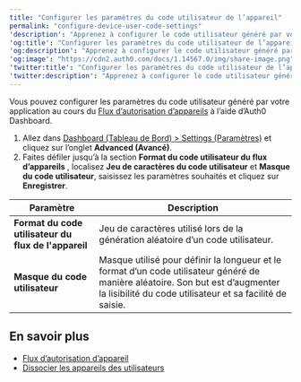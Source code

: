 ```yaml
---
title: "Configurer les paramètres du code utilisateur de l’appareil"
permalink: "configure-device-user-code-settings"
'description': "Apprenez à configurer le code utilisateur généré par vos applications au cours du flux d’autorisation d’appareil à l’aide du Auth0 Dashboard."
'og:title': "Configurer les paramètres du code utilisateur de l’appareil"
'og:description': "Apprenez à configurer le code utilisateur généré par vos applications au cours du flux d’autorisation d’appareil à l’aide du Auth0 Dashboard."
'og:image': "https://cdn2.auth0.com/docs/1.14567.0/img/share-image.png"
'twitter:title': "Configurer les paramètres du code utilisateur de l’appareil"
'twitter:description': "Apprenez à configurer le code utilisateur généré par vos applications au cours du flux d’autorisation d’appareil à l’aide du Auth0 Dashboard."
---
```


Vous pouvez configurer les paramètres du code utilisateur généré par votre application au cours du [Flux d’autorisation d’appareils](/docs/fr-ca/flows/concepts/device-auth) à l’aide d’<Tooltip href="/docs/fr-ca/glossary?term=auth0-dashboard" tip="Auth0 Dashboard
Principal produit d’Auth0 pour configurer vos services." cta="Voir le glossaire">Auth0 Dashboard</Tooltip>.

1. Allez dans [Dashboard (Tableau de Bord) > Settings (Paramètres)](https://manage.auth0.com/#/tenant) et cliquez sur l’onglet **Advanced (Avancé)**.
2. Faites défiler jusqu’à la section **Format du code utilisateur du flux d’appareils** , localisez **Jeu de caractères du code utilisateur** et **Masque du code utilisateur**, saisissez les paramètres souhaités et cliquez sur **Enregistrer**.

<table class="table"><thead>
<tr>
<th>Paramètre</th>
<th>Description</th>
</tr>
</thead>
<tbody>
<tr>
<td><strong>Format du code utilisateur du flux de l'appareil</strong></td>
<td>Jeu de caractères utilisé lors de la génération aléatoire d’un code utilisateur.</td>
</tr>
<tr>
<td><strong>Masque du code utilisateur</strong></td>
<td>Masque utilisé pour définir la longueur et le format d’un code utilisateur généré de manière aléatoire. Son but est d’augmenter la lisibilité du code utilisateur et sa facilité de saisie.</td>
</tr>
</tbody>
</table>

## En savoir plus

* [Flux d’autorisation d’appareil](/docs/fr-ca/get-started/authentication-and-authorization-flow/device-authorization-flow)
* [Dissocier les appareils des utilisateurs](/docs/fr-ca/manage-users/user-accounts/unlink-devices-from-users)